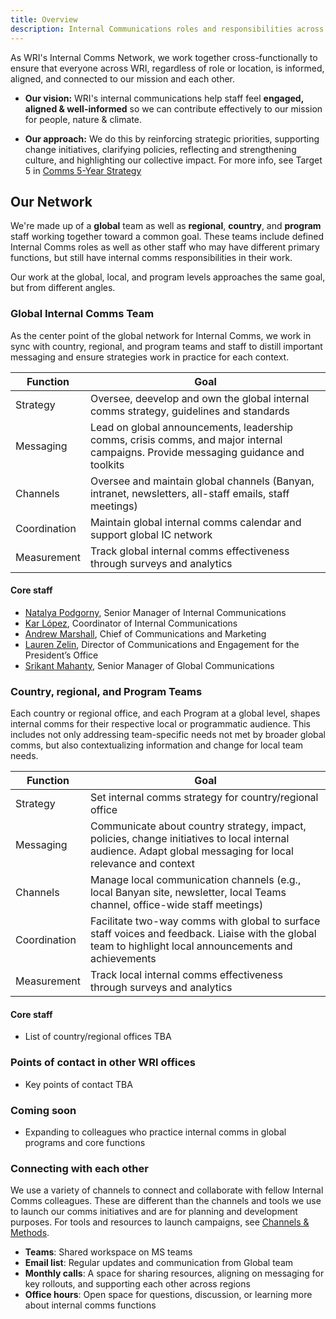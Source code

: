 ```yaml
---
title: Overview
description: Internal Communications roles and responsibilities across WRI
---
```


As WRI's Internal Comms Network, we work together cross-functionally to ensure that everyone across WRI, regardless of role or location, is informed, aligned, and connected to our mission and each other. 

- **Our vision:** WRI's internal communications help staff feel **engaged, aligned & well-informed** so we can contribute effectively to our mission for people, nature & climate.

- **Our approach:** We do this by reinforcing strategic priorities, supporting change initiatives, clarifying policies, reflecting and strengthening culture, and highlighting our collective impact. For more info, see Target 5 in [Comms 5-Year Strategy](https://onewri.sharepoint.com/:w:/s/Banyan2/Strategy/EdAiqWIN_HZGkxJUqb3RytkBFPv7exwEcf2tUrUTi1PuCQ?e=HmwpDA)

## Our Network

We're made up of a **global** team as well as **regional**, **country**, and **program** staff working together toward a common goal. These teams include defined Internal Comms roles as well as other staff who may have different primary functions, but still have internal comms responsibilities in their work.

Our work at the global, local, and program levels approaches the same goal, but from different angles. 

### Global Internal Comms Team
As the center point of the global network for Internal Comms, we work in sync with country, regional, and program teams and staff to distill important messaging and ensure strategies work in practice for each context.

| Function | Goal |
| -------- | ------- |
| Strategy              | Oversee, deevelop and own the global internal comms strategy, guidelines and standards    |
| Messaging             | Lead on global announcements, leadership comms, crisis comms, and major internal campaigns. Provide messaging guidance and toolkits    |
| Channels              |  Oversee and maintain global channels (Banyan, intranet, newsletters, all-staff emails, staff meetings)    | 
| Coordination          | Maintain global internal comms calendar and support global IC network    |
| Measurement           | Track global internal comms effectiveness through surveys and analytics  | 

#### Core staff
- [Natalya Podgorny](mailto:Natalya.Podgorny@wri.org), Senior Manager of Internal Communications
- [Kar López](mailto:karla.lopez@wri.org), Coordinator of Internal Communications
- [Andrew Marshall](mailto:andrew.marshall@wri.org), Chief of Communications and Marketing
- [Lauren Zelin](mailto:lauren.zelin@wri.org), Director of Communications and Engagement for the President’s Office
- [Srikant Mahanty](Srikant.Mahanty@wri.org), Senior Manager of Global Communications

### **Country, regional, and Program Teams**

Each country or regional office, and each Program at a global level, shapes internal comms for their respective local or programmatic audience. This includes not only addressing team-specific needs not met by broader global comms, but also contextualizing information and change for local team needs. 

| Function | Goal |
| -------- | ------- |
| Strategy              | Set internal comms strategy for country/regional office  |
| Messaging             | Communicate about country strategy, impact, policies, change initiatives to local internal audience. Adapt global messaging for local relevance and context    |
| Channels              |  Manage local communication channels (e.g., local Banyan site, newsletter, local Teams channel, office-wide staff meetings)    | 
| Coordination          | Facilitate two-way comms with global to surface staff voices and feedback. Liaise with the global team to highlight local announcements and achievements    |
| Measurement           | Track local internal comms effectiveness through surveys and analytics  | 

#### Core staff
- List of country/regional offices TBA

### **Points of contact in other WRI offices**
- Key points of contact TBA

### **Coming soon**
- Expanding to colleagues who practice internal comms in global programs and core functions

### Connecting with each other
We use a variety of channels to connect and collaborate with fellow Internal Comms colleagues. These are different than the channels and tools we use to launch our comms initiatives and are for planning and development purposes. For tools and resources to launch campaigns, see [Channels & Methods](/implement/channels/).

- **Teams**: Shared workspace on MS teams
- **Email list**: Regular updates and communication from Global team
- **Monthly calls**: A space for sharing resources, aligning on messaging for key rollouts, and supporting each other across regions
- **Office hours**: Open space for questions, discussion, or learning more about internal comms functions
